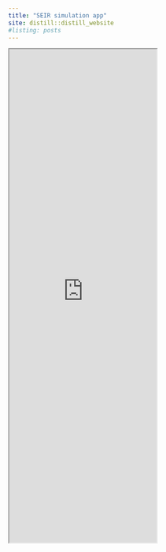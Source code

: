 ```yaml
---
title: "SEIR simulation app"
site: distill::distill_website
#listing: posts
---
```


<iframe src="https://aminshn.shinyapps.io/SEIR3/" class="l-screen-inset shaded" height = "1000px"></iframe>